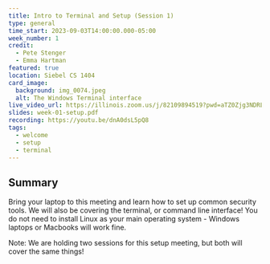 ```yaml
---
title: Intro to Terminal and Setup (Session 1)
type: general
time_start: 2023-09-03T14:00:00.000-05:00
week_number: 1
credit:
  - Pete Stenger
  - Emma Hartman
featured: true
location: Siebel CS 1404
card_image:
  background: img_0074.jpeg
  alt: The Windows Terminal interface
live_video_url: https://illinois.zoom.us/j/82109894519?pwd=aTZ0Zjg3NDRLL2crSVJTazl5TmZoUT09
slides: week-01-setup.pdf
recording: https://youtu.be/dnA0dsL5pQ8
tags:
  - welcome
  - setup
  - terminal
---
```

## Summary
Bring your laptop to this meeting and learn how to set up common security tools. We will also be covering the terminal, or command line interface! You do not need to install Linux as your main operating system - Windows laptops or Macbooks will work fine.

Note: We are holding two sessions for this setup meeting, but both will cover the same things!
